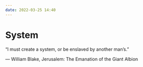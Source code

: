 ```yaml
---
date: 2022-03-25 14:40
---
```


# System

“I must create a system, or be enslaved by another man's.”

― William Blake, Jerusalem: The Emanation of the Giant Albion
